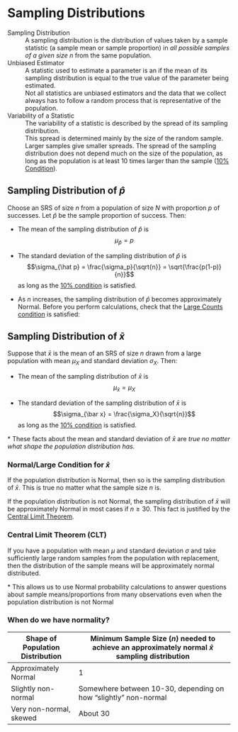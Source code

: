 # Sampling Distributions

Sampling Distribution
: A sampling distribution is the distribution of values taken by a sample statistic (a sample mean or sample proportion) in *all possible samples of a given size $n$* from the same population. 

Unbiased Estimator
: A statistic used to estimate a parameter is an \textbf{unbiased estimator} if the mean of its sampling distribution is equal to the true value of the parameter being estimated.
: Not all statistics are unbiased estimators and the data that we collect always has to follow a random process that is representative of the population.

Variability of a Statistic
: The variability of a statistic is described by the spread of its sampling distribution. 
: This spread is determined mainly by the size of the random sample. Larger samples give smaller spreads. The spread of the sampling distribution does not depend much on the size
of the population, as long as the population is at least 10 times larger than the sample ([10\% Condition](#ten-per-cond)).

## Sampling Distribution of $\hat p$

::: {.highlight}
Choose an SRS of size $n$ from a population of size $N$ with proportion $p$ of successes. Let $\hat p$ be the sample proportion of success. Then:

- The mean of the sampling distribution of $\hat p$ is $$\mu_{\hat p} = p$$

- The standard deviation of the sampling distribution of $\hat p$ is  $$\sigma_{\hat p} = \frac{\sigma_p}{\sqrt{n}} = \sqrt{\frac{p(1-p)}{n}}$$ as long as the [10\% condition](#ten-per-cond) is satisfied.

- As $n$ increases, the sampling distribution of $\hat p$ becomes approximately Normal. Before you perform calculations, check that the [Large Counts condition](#large-counts-cond) is satisfied: 

\begin{equation}
np \geq 10 \text{ and }n(1-p) \geq 10
\end{equation}

:::

## Sampling Distribution of $\bar x$

::: {.highlight}
Suppose that $\bar x$ is the mean of an SRS of size $n$ drawn from a large population with mean $\mu_X$ and standard deviation $\sigma_X$. Then: 

- The mean of the sampling distribution of $\bar x$ is $$\mu_{\bar x} = \mu_X$$

- The standard deviation of the sampling distribution of $\bar x$ is $$\sigma_{\bar x} = \frac{\sigma_X}{\sqrt{n}}$$ as long as the [10\% condition](#ten-per-cond) is satisfied.

\* These facts about the mean and standard deviation of $\bar x$ are *true no matter what shape the population distribution has.*
:::

### Normal/Large Condition for $\bar x$ {#large-cond}
::: {.highlight}
If the population distribution is Normal, then so is the sampling distribution of $\bar x$. This is true no matter what the sample size $n$ is.

If the population distribution is not Normal, the sampling distribution of $\bar x$ will be approximately Normal in most cases if $n \geq 30$. This fact is justified by the [Central Limit Theorem](#clt).
:::

### Central Limit Theorem (CLT) {#clt}

::: {.highlight}
If you have a population with mean $\mu$ and standard deviation $\sigma$ and take sufficiently large random samples from the population with replacement, then the distribution of the sample means will be approximately normal distributed.

\* This allows us to use Normal probability calculations to answer questions about sample means/proportions from many observations even when the population distribution is not Normal
:::

### When do we have normality?

| Shape of Population Distribution | Minimum Sample Size ($n$) needed to achieve an approximately normal $\bar x$ sampling distribution |
|-------------------------------------------|----------------------------------------------------------------------------------------------------|
| Approximately Normal                      | 1                                                                                                  |
| Slightly non-normal                       | Somewhere between 10-30, depending on how “slightly” non-normal                                    |
| Very non-normal, skewed                   | About 30                                                                                           |

<!-- ## Sampling Distribution of $\hat p_1 - \hat p_2$ {#prop-diff-samp-dist} -->

<!-- ::: {.highlight} -->
<!-- Choose an SRS of size $n_1$ from Population 1 with proportion of successes $p_1$ and an independent SRS of size $n_2$ from Population 2 with proportion of successes $p_2$. -->


<!-- **Shape:**  -->

<!-- When $n_1p_1$, $n_1(1-p_1)$, $n_2p_2$, and $n_2(1-p_2$) are all at least 10, the sampling distribution of $p_1-p_2$ is approximately Normal.  -->

<!-- **Center:**  -->

<!-- The mean of the sampling distribution is $$\mu_{\hat p_1-\hat p_2} =p_1-p_2$$. -->

<!-- **Spread:**  -->

<!-- The standard deviation of $\hat p_1-\hat p_2$ is $$s_{\hat p_1-\hat p_2}=\sqrt{\frac{p_1(1-p_1)}{n_1}+\frac{p_2(1-p_2)}{n_2}}$$ as long as each sample is no more than 10% of its population (10% condition) -->

<!-- ::: -->

<!-- ## Sampling Distribution of $\bar x_1 - \bar x_2$ {#mean-diff-samp-dist} -->

<!-- ::: {.highlight} -->

<!-- Choose an SRS of size $n_1$ from Population 1 with mean $\mu_1$ and standard deviation $\sigma_1$ and an independent SRS of size $n_2$ from Population 2 with mean $\mu_2$ and standard deviation $\sigma_2$. -->

<!-- **Shape:** -->

<!-- When the population distributions are Normal, the sampling distribution of $\bar x_1- \bar x_2$ is approximately Normal. In other cases, the sampling distribution will be approximately Normal if the sample sizes are large enough ($n_1 \geq 30$ and $n_2 \geq 30$) -->

<!-- **Center:** -->

<!-- The mean of the sampling distribution is  -->
<!-- $$\mu_{\bar x_1- \bar x_2} = \mu_1- \mu_2$$. -->

<!-- **Spread:** -->

<!-- As long as each sample is no more than 10% of its population (10% condition), the standard deviation of the sampling distribution of $\bar x_1- \bar x_2$ is  -->
<!-- $$\sigma_{\bar x_1- \bar x_2} = \sqrt{\frac{\sigma_1^2}{n_1} + \frac{\sigma_2^2}{n_2}}$$ -->

<!-- ::: -->
